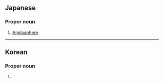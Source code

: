 {{also|英語圈|英语圈}}
==Japanese==
{{ja-kanjitab|えい|ご|けん|yomi=o}}

===Proper noun===
{{ja-pos|proper|えいごけん}}

# [[Anglosphere]] {{gloss|set of anglophone countries}}

----

==Korean==
{{ko-hanjatab}}

===Proper noun===
{{ko-pos|proper|rv=yeong-eogwon|hangeul=영어권}}

# {{hanja form of|영어권|Anglosphere}}